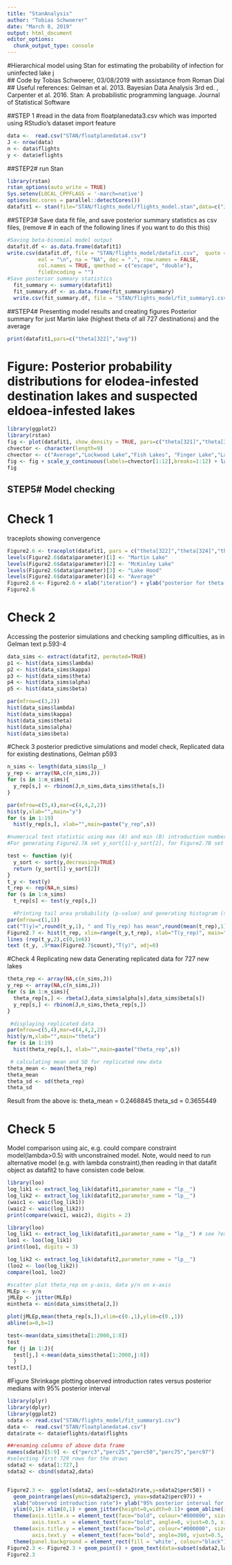 ```yaml
---
title: "StanAnalysis"
author: "Tobias Schwoerer"
date: "March 8, 2019"
output: html_document
editor_options: 
  chunk_output_type: console
---
```

#Hierarchical model using Stan for estimating the probability of infection for uninfected lake j  
## Code by Tobias Schwoerer, 03/08/2019 with assistance from Roman Dial
## Useful references: Gelman et al. 2013. Bayesian Data Analysis 3rd ed. , Carpenter et al. 2016. Stan: A probabilistic programming language. Journal of Statistical Software

##STEP 1
#read in the data from floatplanedata3.csv which was imported using RStudio's dataset import feature
```r
data <-  read.csv("STAN/floatplanedata4.csv")
J <- nrow(data)
n <- data$flights
y <- data$eflights
```

##STEP2#  run Stan
```r
library(rstan)
rstan_options(auto_write = TRUE)
Sys.setenv(LOCAL_CPPFLAGS = '-march=native')
options(mc.cores = parallel::detectCores())
datafit1 <- stan(file="STAN/flights_model/flights_model.stan",data=c("J","y","n"), iter = 10000, chains = 4,control=list(adapt_delta=0.8, max_treedepth =10))
```

##STEP3# Save data fit file, and save posterior summary statistics as csv files, (remove # in each of the following lines if you want to do this this)
```r
#Saving beta-binomial model output
datafit.df <- as.data.frame(datafit1)
write.csv(datafit.df, file = "STAN/flights_model/datafit.csv",  quote = TRUE, sep = " ",
          eol = "\n", na = "NA", dec = ".", row.names = FALSE,
          col.names = TRUE, qmethod = c("escape", "double"),
          fileEncoding = "")
#Save posterior summary statistics
  fit_summary <- summary(datafit1)
  fit_summary.df <- as.data.frame(fit_summary$summary)
  write.csv(fit_summary.df, file = "STAN/flights_model/fit_summary1.csv",  quote = TRUE, sep = " ",eol = "\n", na = "NA", dec = ".", row.names = TRUE, col.names = TRUE, qmethod = c("escape", "double"), fileEncoding = "")
```

##STEP4# Presenting model results and creating figures
Posterior summary for just Martin lake (highest theta of all 727 destinations) and the average
```r
print(datafit1,pars=c("theta[322]","avg"))
```

# Figure: Posterior probability distributions for elodea-infested destination lakes and suspected eldoea-infested lakes
```r
library(ggplot2)
library(rstan)
fig <- plot(datafit1, show_density = TRUE, pars=c("theta[321]","theta[322]","theta[324]","theta[376]","theta[518]","theta[300]","theta[309]","theta[376]","theta[347]","theta[570]","theta[10]",'theta[513]',"avg"), ci_level = 0.5, fill_color = "#99d8c9")
chvector <- character(length=9)
chvector <- c("Average","Lockwood Lake","Fish Lakes", "Finger Lake","Lake Hood","Daniels Lake","Stormy Lake","Alexander Lake","Sucker Lake","McKinley Lake","Martin Lake","Bering Lake")
fig <- fig + scale_y_continuous(labels=chvector[1:12],breaks=1:12) + labs(x="95% posterior for theta(j)")
fig 
```

## STEP5#  Model checking
# Check 1
traceplots showing convergence
```r
Figure2.6 <- traceplot(datafit1, pars = c("theta[322]","theta[324]","theta[347]","avg"), inc_warmup = TRUE, nrow = 9)
levels(Figure2.6$data$parameter)[1] <- "Martin Lake"
levels(Figure2.6$data$parameter)[2] <- "McKinley Lake"
levels(Figure2.6$data$parameter)[3] <- "Lake Hood"
levels(Figure2.6$data$parameter)[4] <- "Average"
Figure2.6 <- Figure2.6 + xlab("iteration") + ylab("posterior for theta(j)")
Figure2.6
```

# Check 2
Accessing the posterior simulations and checking sampling difficulties, as in Gelman text p.593-4
```r
data_sims <- extract(datafit2, permuted=TRUE)
p1 <- hist(data_sims$lambda)
p2 <- hist(data_sims$kappa)
p3 <- hist(data_sims$theta)
p4 <- hist(data_sims$alpha)
p5 <- hist(data_sims$beta)

par(mfrow=c(3,2))
hist(data_sims$lambda)
hist(data_sims$kappa)
hist(data_sims$theta)
hist(data_sims$alpha)
hist(data_sims$beta)

```

#Check 3
posterior predictive simulations and model check, Replicated data for existing destinations, Gelman p593
```r
n_sims <- length(data_sims$lp__)
y_rep <- array(NA,c(n_sims,J))
for (s in 1:n_sims){
  y_rep[s,] <- rbinom(J,n_sims,data_sims$theta[s,])
}

par(mfrow=c(5,4),mar=c(4,4,2,2))
hist(y,xlab="",main="y")
for (s in 1:19)
  hist(y_rep[s,], xlab="",main=paste("y_rep",s))

#numerical test statistic using max (A) and min (B) introduction number of pilots from elodea-infested floatplane bases
#For generating Figure2.7A set y_sort[1]-y_sort[2], for Figure2.7B set y_sort[726]-y_sort[727]

test <- function (y){
  y_sort <- sort(y,decreasing=TRUE)
  return (y_sort[1]-y_sort[2])
}
t_y <- test(y)
t_rep <- rep(NA,n_sims)
for (s in 1:n_sims)
  t_rep[s] <- test(y_rep[s,])

  #Printing tail area probability (p-value) and generating histogram (see Gelman p. 594)
par(mfrow=c(1,1))
cat("T(y)=",round(t_y,1), " and T(y_rep) has mean",round(mean(t_rep),1),"and sd", round(sd(t_rep),1),"\nPr (T(y_rep)> T(y))=", round(mean(t_rep>t_y),2), "\n")
Figure2.7 <- hist(t_rep, xlim=range(t_y,t_rep), xlab="T(y_rep)", main="" )
lines (rep(t_y,2),c(0,1e6))
text (t_y, .9*max(Figure2.7$count),"T(y)", adj=0)
```

#Check  4
Replicating new data
Generating replicated data for 727 new lakes 
```r
theta_rep <- array(NA,c(n_sims,J))
y_rep <- array(NA,c(n_sims,J))
for (s in 1:n_sims){
  theta_rep[s,] <- rbeta(J,data_sims$alpha[s],data_sims$beta[s])
  y_rep[s,] <- rbinom(J,n_sims,theta_rep[s,])
}

 #displaying replicated data
par(mfrow=c(5,4),mar=c(4,4,2,2))
hist(y/n,xlab="",main="theta")
for (s in 1:19)
  hist(theta_rep[s,], xlab="",main=paste("theta_rep",s))

 # calculating mean and SD for replicated new data
theta_mean <- mean(theta_rep)
theta_mean
theta_sd <- sd(theta_rep)
theta_sd
```

Result from the above is:
theta_mean = 0.2468845
theta_sd = 0.3655449


# Check 5
Model comparison using aic, e.g. could compare constraint model(lambda>0.5) with unconstrained model. 
Note, would need to run alternative model (e.g. with lambda constraint),then reading in that datafit object as datafit2 to have consisten code below. 
```r
library(loo)
log_lik1 <- extract_log_lik(datafit1,parameter_name = "lp__")
log_lik2 <- extract_log_lik(datafit2,parameter_name = "lp__")
(waic1 <- waic(log_lik1))
(waic2 <- waic(log_lik2))
print(compare(waic1, waic2), digits = 2)

library(loo)
log_lik1 <- extract_log_lik(datafit1,parameter_name = "lp__") # see ?extract_log_lik
loo1 <- loo(log_lik1)
print(loo1, digits = 3)

log_lik2 <- extract_log_lik(datafit2,parameter_name = "lp__")
(loo2 <- loo(log_lik2))
compare(loo1, loo2)

#scatter plot theta_rep on y-axis, data y/n on x-axis
MLEp <- y/n
jMLEp <- jitter(MLEp)
mintheta <- min(data_sims$theta[J,])

plot(jMLEp,mean(theta_rep[s,]),xlim=c(0.,1),ylim=c(0.,1))
abline(a=0,b=1)

test<-mean(data_sims$theta[1:2000,1:8])
test
for (j in 1:J){
  test[j,] <-mean(data_sims$theta[1:2000,j:8]) 
  }
test[J,]
```

#Figure
Shrinkage plotting observed introduction rates versus posterior medians with 95% posterior interval
```r
library(plyr)
library(dplyr)
library(ggplot2)
sdata <- read.csv("STAN/flights_model/fit_summary1.csv")
data <-  read.csv("STAN/floatplanedata4.csv")
data$rate <- data$eflights/data$flights

##renaming columns of above data frame
names(sdata)[5:9] <- c("perc3","perc25","perc50","perc75","perc97")
#selecting first 729 rows for the draws
sdata2 <- sdata[1:727,]
sdata2 <- cbind(sdata2,data)


Figure2.3 <-  ggplot(sdata2, aes(x=sdata2$rate,y=sdata2$perc50)) +
  geom_pointrange(aes(ymin=sdata2$perc3, ymax=sdata2$perc97)) + 
  xlab("observed introduction rate")+ ylab("95% posterior interval for theta(j)") +
  ylim(0,1)+ xlim(0,1) + geom_jitter(height=0,width=0.1)+ geom_abline(intercept = 0, slope = 1,colour='red')+
  theme(axis.title.x = element_text(face="bold", colour="#000000", size=15),
        axis.text.x  = element_text(face="bold", angle=0, vjust=0.5, size=15)) +
  theme(axis.title.y = element_text(face="bold", colour="#000000", size=15),
        axis.text.y  = element_text(face="bold", angle=360, vjust=0.5, size=15))+
  theme(panel.background = element_rect(fill = 'white', colour="black"))
Figure2.3 <- Figure2.3 + geom_point() + geom_text(data=subset(sdata2,labels==1),aes(x=sdata2$rate,y=sdata2$perc50,label=names))
Figure2.3
```